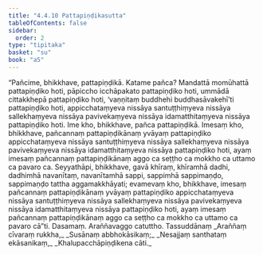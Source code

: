 ```yaml
---
title: "4.4.10 Pattapiṇḍikasutta"
tableOfContents: false
sidebar:
  order: 2
type: "tipitaka"
basket: "su"
book: "a5"
---
```



<DynamicBreadcrumb />

<Division number="190" book="a5" bookNo="16" page="194">

<Paragraph number="1092" book="a5">
“Pañcime, bhikkhave, pattapiṇḍikā. Katame pañca? Mandattā momūhattā pattapiṇḍiko hoti, pāpiccho icchāpakato pattapiṇḍiko hoti, ummādā cittakkhepā pattapiṇḍiko hoti, ‘vaṇṇitaṃ buddhehi buddhasāvakehī’ti pattapiṇḍiko hoti, appicchataṃyeva nissāya santuṭṭhiṃyeva nissāya sallekhaṃyeva nissāya pavivekaṃyeva nissāya idamatthitaṃyeva nissāya pattapiṇḍiko hoti. Ime kho, bhikkhave, pañca pattapiṇḍikā. Imesaṃ kho, bhikkhave, pañcannaṃ pattapiṇḍikānaṃ yvāyaṃ pattapiṇḍiko appicchataṃyeva nissāya santuṭṭhiṃyeva nissāya sallekhaṃyeva nissāya pavivekaṃyeva nissāya idamatthitaṃyeva nissāya pattapiṇḍiko hoti, ayaṃ imesaṃ pañcannaṃ pattapiṇḍikānaṃ aggo ca seṭṭho ca mokkho ca uttamo ca pavaro ca.
</Paragraph>

<Paragraph number="1093" book="a5">
Seyyathāpi, bhikkhave, gavā khīraṃ, khīramhā dadhi, dadhimhā navanītaṃ, navanītamhā sappi, sappimhā sappimaṇḍo, sappimaṇḍo tattha aggamakkhāyati; evamevaṃ kho, bhikkhave, imesaṃ pañcannaṃ pattapiṇḍikānaṃ yvāyaṃ pattapiṇḍiko appicchataṃyeva nissāya santuṭṭhiṃyeva nissāya sallekhaṃyeva nissāya pavivekaṃyeva nissāya idamatthitaṃyeva nissāya pattapiṇḍiko hoti, ayaṃ imesaṃ pañcannaṃ pattapiṇḍikānaṃ aggo ca seṭṭho ca mokkho ca uttamo ca pavaro cā”ti.

</Paragraph>
</Division>

<Paragraph number="1094" type="center" book="a5">
Dasamaṃ.



</Paragraph>

<Paragraph number="1095" type="center" book="a5">
Araññavaggo catuttho.



</Paragraph>

<Paragraph number="1096" type="center" book="a5">
Tassuddānaṃ


</Paragraph>

<Paragraph number="1097" type="verses" book="a5">
_Araññaṃ cīvaraṃ rukkha,_  
_Susānaṃ abbhokāsikaṃ;_  
_Nesajjaṃ santhataṃ ekāsanikaṃ,_  
_Khalupacchāpiṇḍikena cāti._
</Paragraph>